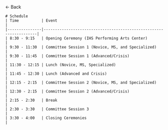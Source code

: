 
<HeaderImage src="/home/background.png" title="Conference resources" />

<Container>
    <Link href="/conference-resources">← Back</Link>

    # Schedule
    | Time          | Event                                                             |
    |---------------|-------------------------------------------------------------------|
    | 8:30 - 9:15   | Opening Ceremony (IHS Performing Arts Center)                     |
    | 9:30 - 11:30  | Committee Session 1 (Novice, MS, and Specialized)                 |
    | 9:30 - 11:45  | Committee Session 1 (Advanced/Crisis)                             |
    | 11:30 - 12:15 | Lunch (Novice, MS, Specialized)                                   |
    | 11:45 - 12:30 | Lunch (Advanced and Crisis)                                       |
    | 12:15 - 2:15  | Committee Session 2 (Novice, MS, and Specialized)                 |
    | 12:30 - 2:15  | Committee Session 2 (Advanced/Crisis)                             |
    | 2:15 - 2:30   | Break                                                             |
    | 2:30 - 3:30   | Committee Session 3                                               |
    | 3:30 - 4:00   | Closing Ceremonies                                                |
</Container>